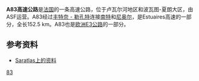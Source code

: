 '''A83高速公路'''是[[法国|法国]]的一条高速公路，位于卢瓦尔河地区和波瓦图-夏朗大区，由ASF运营。A83经过[[丰特奈_-_勒孔特|丰特奈 - 勒孔特]]连接[[南特|南特]]和[[尼奥尔|尼奥尔]]，是Estuaires高速的一部分，全长152.5 km。A83也是[[欧洲E3公路|欧洲E3公路]]的一部分。

== 参考资料 == 
* [http://saratlas.free.fr/index.php?page=autoroute&route=a83&lang=fr Saratlas上的资料]{{Wayback|url=http://saratlas.free.fr/index.php?page=autoroute&route=a83&lang=fr |date=20110525162255 }}{{fr}}

[[Category:法国高速公路|83]]

{{Autoroutes}}